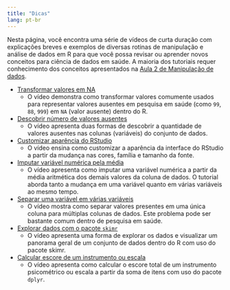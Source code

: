 ```yaml
---
title: "Dicas"
lang: pt-br
---
```


Nesta página, você encontra uma série de vídeos de curta duração
com explicações breves e exemplos de diversas rotinas de manipulação
e análise de dados em R para que você possa revisar ou aprender novos
conceitos para ciência de dados em saúde. A maioria dos tutoriais
requer conhecimento dos conceitos apresentados na
[Aula 2 de Manipulação de dados](aulas_e_laboratorios.html#aula-2-manipulação-de-dados).

* [Transformar valores em NA](https://youtu.be/G--CVO23sR8)
  - O vídeo demonstra como transformar valores comumente usados
  para representar valores ausentes em pesquisa em saúde (como
  `99`, `88`, `999`) em `NA` (valor ausente) dentro do R.

* [Descobrir número de valores ausentes](https://youtu.be/D2GGtS5R03Q)
  - O vídeo apresenta duas formas de descobrir a quantidade de
  valores ausentes nas colunas (variáveis) do conjunto de dados.
  
* [Customizar aparência do RStudio](https://youtu.be/4Tptf1E3yAI)
  - O vídeo ensina como customizar a aparência da interface do RStudio a partir
  da mudança nas cores, família e tamanho da fonte.
  
* [Imputar variável numérica pela média](https://youtu.be/Xfj38ovdPuc)
  - O vídeo apresenta como imputar uma variável numérica a partir da média
  aritmética dos demais valores da coluna de dados. O tutorial aborda tanto
  a mudança em uma variável quanto em várias variáveis ao mesmo tempo.
  
* [Separar uma variável em várias variáveis](https://youtu.be/5-zbwgoc-ps)
  - O vídeo mostra como separar valores presentes em uma única coluna para
  múltiplas colunas de dados. Este problema pode ser bastante comum dentro de
  pesquisa em saúde.
  
* [Explorar dados com o pacote `skimr`](https://youtu.be/JE0N7aVQfws)
  - O vídeo apresenta uma forma de explorar os dados e visualizar um panorama
  geral de um conjunto de dados dentro do R com uso do pacote skimr. 
  
* [Calcular escore de um instrumento ou escala](https://youtu.be/nQKMtrx4ZZ0)
  - O vídeo apresenta como calcular o escore total de um instrumento
  psicométrico ou escala a partir da soma de itens com uso do pacote `dplyr`.